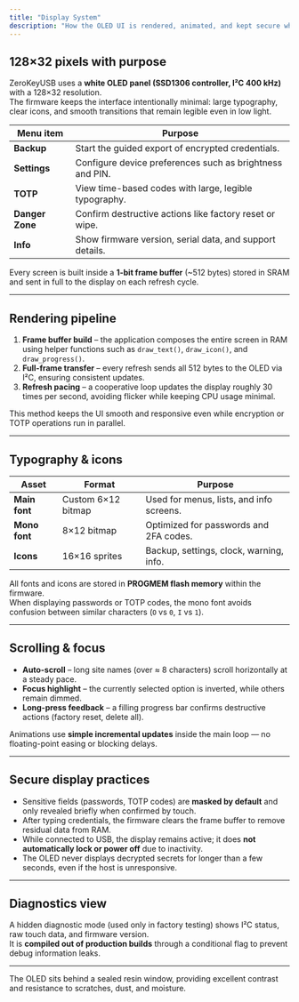 ```yaml
---
title: "Display System"
description: "How the OLED UI is rendered, animated, and kept secure while you browse your credentials."
---
```


## 128×32 pixels with purpose

ZeroKeyUSB uses a **white OLED panel (SSD1306 controller, I²C 400 kHz)** with a 128×32 resolution.  
The firmware keeps the interface intentionally minimal: large typography, clear icons, and smooth transitions that remain legible even in low light.

| Menu item      | Purpose                                                    |
| -------------- | ----------------------------------------------------------- |
| **Backup**     | Start the guided export of encrypted credentials.          |
| **Settings**   | Configure device preferences such as brightness and PIN.   |
| **TOTP**       | View time-based codes with large, legible typography.      |
| **Danger Zone**| Confirm destructive actions like factory reset or wipe.    |
| **Info**       | Show firmware version, serial data, and support details.   |

Every screen is built inside a **1-bit frame buffer** (~512 bytes) stored in SRAM and sent in full to the display on each refresh cycle.

---

## Rendering pipeline

1. **Frame buffer build** – the application composes the entire screen in RAM using helper functions such as `draw_text()`, `draw_icon()`, and `draw_progress()`.  
2. **Full-frame transfer** – every refresh sends all 512 bytes to the OLED via I²C, ensuring consistent updates.  
3. **Refresh pacing** – a cooperative loop updates the display roughly 30 times per second, avoiding flicker while keeping CPU usage minimal.

This method keeps the UI smooth and responsive even while encryption or TOTP operations run in parallel.

---

## Typography & icons

| Asset         | Format            | Purpose                                    |
| ------------- | ----------------- | ------------------------------------------ |
| **Main font** | Custom 6×12 bitmap | Used for menus, lists, and info screens.   |
| **Mono font** | 8×12 bitmap       | Optimized for passwords and 2FA codes.     |
| **Icons**     | 16×16 sprites     | Backup, settings, clock, warning, info.    |

All fonts and icons are stored in **PROGMEM flash memory** within the firmware.  
When displaying passwords or TOTP codes, the mono font avoids confusion between similar characters (`O` vs `0`, `I` vs `1`).

---

## Scrolling & focus

- **Auto-scroll** – long site names (over ≈ 8 characters) scroll horizontally at a steady pace.  
- **Focus highlight** – the currently selected option is inverted, while others remain dimmed.  
- **Long-press feedback** – a filling progress bar confirms destructive actions (factory reset, delete all).

Animations use **simple incremental updates** inside the main loop — no floating-point easing or blocking delays.

---

## Secure display practices

- Sensitive fields (passwords, TOTP codes) are **masked by default** and only revealed briefly when confirmed by touch.  
- After typing credentials, the firmware clears the frame buffer to remove residual data from RAM.  
- While connected to USB, the display remains active; it does **not automatically lock or power off** due to inactivity.  
- The OLED never displays decrypted secrets for longer than a few seconds, even if the host is unresponsive.

---

## Diagnostics view

A hidden diagnostic mode (used only in factory testing) shows I²C status, raw touch data, and firmware version.  
It is **compiled out of production builds** through a conditional flag to prevent debug information leaks.

---

<Note>
The OLED sits behind a sealed resin window, providing excellent contrast and resistance to scratches, dust, and moisture.
</Note>
